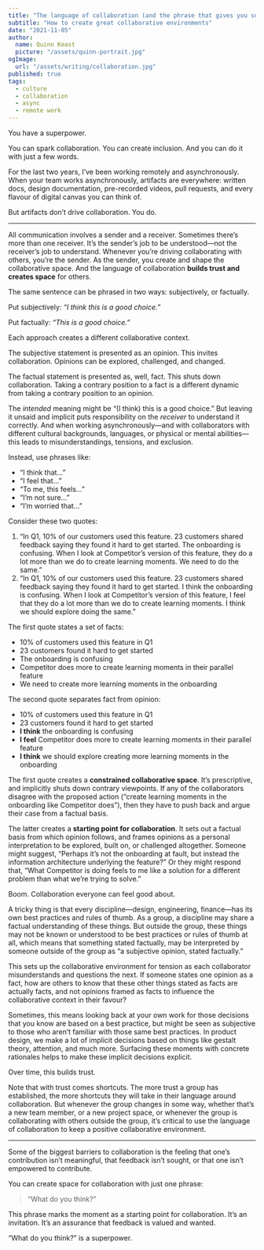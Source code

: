```yaml
---
title: "The language of collaboration (and the phrase that gives you superpowers)"
subtitle: "How to create great collaborative environments"
date: "2021-11-05"
author:
  name: Quinn Keast
  picture: "/assets/quinn-portrait.jpg"
ogImage:
  url: "/assets/writing/collaboration.jpg"
published: true
tags:
  - culture
  - collaboration
  - async
  - remote work
---
```


You have a superpower.

You can spark collaboration. You can create inclusion. And you can do it with just a few words.

For the last two years, I’ve been working remotely and asynchronously. When your team works asynchronously, artifacts are everywhere: written docs, design documentation, pre-recorded videos, pull requests, and every flavour of digital canvas you can think of.

But artifacts don’t drive collaboration. You do.

---

All communication involves a sender and a receiver. Sometimes there’s more than one receiver. It’s the sender’s job to be understood—not the receiver’s job to understand. Whenever you’re driving collaborating with others, you’re the sender. As the sender, you create and shape the collaborative space. And the language of collaboration **builds trust and creates space** for others.

The same sentence can be phrased in two ways: subjectively, or factually.

Put subjectively: _“I think this is a good choice.”_

Put factually: _“This is a good choice.”_

Each approach creates a different collaborative context.

The subjective statement is presented as an opinion. This invites collaboration. Opinions can be explored, challenged, and changed.

The factual statement is presented as, well, fact. This shuts down collaboration. Taking a contrary position to a fact is a different dynamic from taking a contrary position to an opinion.

The _intended_ meaning might be “(I think) this is a good choice.” But leaving it unsaid and implicit puts responsibility on the _receiver_ to understand it correctly. And when working asynchronously—and with collaborators with different cultural backgrounds, languages, or physical or mental abilities—this leads to misunderstandings, tensions, and exclusion.

Instead, use phrases like:

- “I think that…”
- “I feel that…”
- “To me, this feels…”
- “I’m not sure…”
- “I’m worried that…”

Consider these two quotes:

1. “In Q1, 10% of our customers used this feature. 23 customers shared feedback saying they found it hard to get started. The onboarding is confusing. When I look at Competitor’s version of this feature, they do a lot more than we do to create learning moments. We need to do the same.”
2. “In Q1, 10% of our customers used this feature. 23 customers shared feedback saying they found it hard to get started. I think the onboarding is confusing. When I look at Competitor’s version of this feature, I feel that they do a lot more than we do to create learning moments. I think we should explore doing the same.”

The first quote states a set of facts:

- 10% of customers used this feature in Q1
- 23 customers found it hard to get started
- The onboarding is confusing
- Competitor does more to create learning moments in their parallel feature
- We need to create more learning moments in the onboarding

The second quote separates fact from opinion:

- 10% of customers used this feature in Q1
- 23 customers found it hard to get started
- **I think** the onboarding is confusing
- **I feel** Competitor does more to create learning moments in their parallel feature
- **I think** we should explore creating more learning moments in the onboarding

The first quote creates a **constrained collaborative space**. It’s prescriptive, and implicitly shuts down contrary viewpoints. If any of the collaborators disagree with the proposed action (“create learning moments in the onboarding like Competitor does”), then they have to push back and argue their case from a factual basis.

The latter creates a **starting point for collaboration**. It sets out a factual basis from which opinion follows, and frames opinions as a personal interpretation to be explored, built on, or challenged altogether. Someone might suggest, “Perhaps it’s not the onboarding at fault, but instead the information architecture underlying the feature?” Or they might respond that, “What Competitor is doing feels to me like a solution for a different problem than what we’re trying to solve.”

Boom. Collaboration everyone can feel good about.

A tricky thing is that every discipline—design, engineering, finance—has its own best practices and rules of thumb. As a group, a discipline may share a factual understanding of these things. But outside the group, these things may not be known or understood to be best practices or rules of thumb at all, which means that something stated factually, may be interpreted by someone outside of the group as “a subjective opinion, stated factually.”

This sets up the collaborative environment for tension as each collaborator misunderstands and questions the next. If someone states one opinion as a fact, how are others to know that these other things stated as facts are actually facts, and not opinions framed as facts to influence the collaborative context in their favour?

Sometimes, this means looking back at your own work for those decisions that you know are based on a best practice, but might be seen as subjective to those who aren’t familiar with those same best practices. In product design, we make a lot of implicit decisions based on things like gestalt theory, attention, and much more. Surfacing these moments with concrete rationales helps to make these implicit decisions explicit.

Over time, this builds trust.

Note that with trust comes shortcuts. The more trust a group has established, the more shortcuts they will take in their language around collaboration. But whenever the group changes in some way, whether that’s a new team member, or a new project space, or whenever the group is collaborating with others outside the group, it’s critical to use the language of collaboration to keep a positive collaborative environment.

---

Some of the biggest barriers to collaboration is the feeling that one’s contribution isn’t meaningful, that feedback isn’t sought, or that one isn’t empowered to contribute.

You can create space for collaboration with just one phrase:

> “What do you think?”

This phrase marks the moment as a starting point for collaboration. It’s an invitation. It’s an assurance that feedback is valued and wanted.

“What do you think?” is a superpower.
